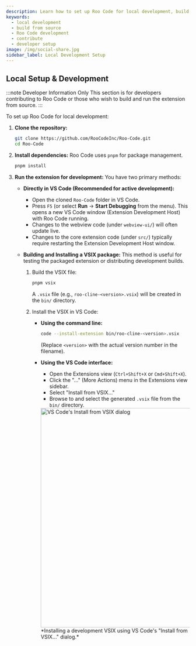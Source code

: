```yaml
---
description: Learn how to set up Roo Code for local development, build from source, and contribute to the project. Complete developer setup guide.
keywords:
  - local development
  - build from source
  - Roo Code development
  - contribute
  - developer setup
image: /img/social-share.jpg
sidebar_label: Local Development Setup
---
```


## Local Setup & Development

:::note Developer Information Only
This section is for developers contributing to Roo Code or those who wish to build and run the extension from source.
:::

To set up Roo Code for local development:

1.  **Clone the repository:**
    ```bash
    git clone https://github.com/RooCodeInc/Roo-Code.git
    cd Roo-Code
    ```

2.  **Install dependencies:**
    Roo Code uses `pnpm` for package management.
    ```bash
    pnpm install
    ```

3.  **Run the extension for development:**
    You have two primary methods:

    *   **Directly in VS Code (Recommended for active development):**
        *   Open the cloned `Roo-Code` folder in VS Code.
        *   Press `F5` (or select **Run** → **Start Debugging** from the menu). This opens a new VS Code window (Extension Development Host) with Roo Code running.
        *   Changes to the webview code (under `webview-ui/`) will often update live.
        *   Changes to the core extension code (under `src/`) typically require restarting the Extension Development Host window.

    *   **Building and Installing a VSIX package:**
        This method is useful for testing the packaged extension or distributing development builds.
        1.  Build the VSIX file:
            ```bash
            pnpm vsix
            ```
            A `.vsix` file (e.g., `roo-cline-<version>.vsix`) will be created in the `bin/` directory.

        2.  Install the VSIX in VS Code:
            *   **Using the command line:**
                ```bash
                code --install-extension bin/roo-cline-<version>.vsix
                ```
                (Replace `<version>` with the actual version number in the filename).
            *   **Using the VS Code interface:**
                *   Open the Extensions view (`Ctrl+Shift+X` or `Cmd+Shift+X`).
                *   Click the "..." (More Actions) menu in the Extensions view sidebar.
                *   Select "Install from VSIX..."
                *   Browse to and select the generated `.vsix` file from the `bin/` directory.

                <img src="/img/installing/installing-2.png" alt="VS Code's Install from VSIX dialog" width="600" />
                *Installing a development VSIX using VS Code's "Install from VSIX..." dialog.*